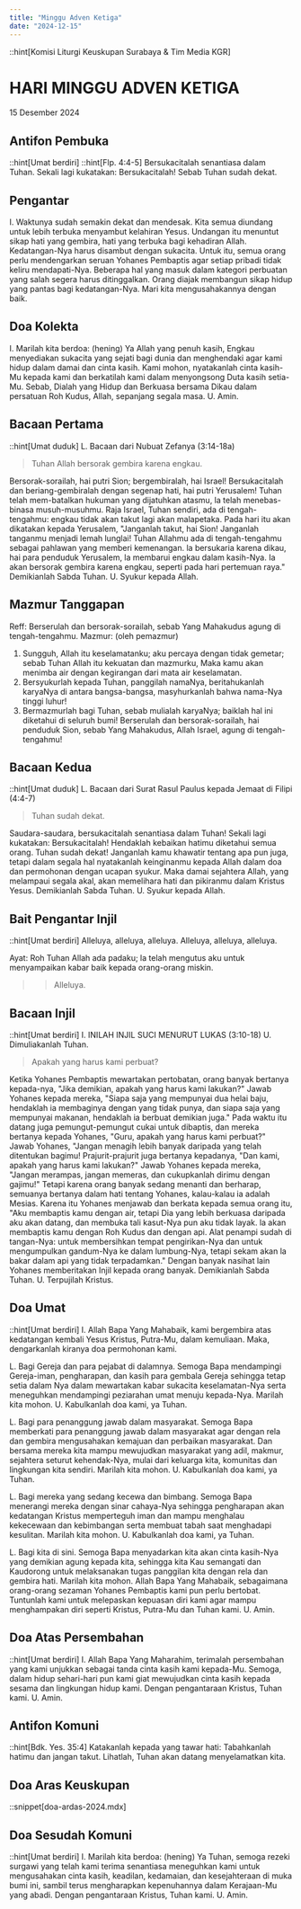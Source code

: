 ```yaml
---
title: "Minggu Adven Ketiga"
date: "2024-12-15"
---
```


::hint[Komisi Liturgi Keuskupan Surabaya & Tim Media KGR]
# HARI MINGGU ADVEN KETIGA
15 Desember 2024

## Antifon Pembuka
::hint[Umat berdiri]
::hint[Flp. 4:4-5]
Bersukacitalah senantiasa dalam Tuhan. Sekali lagi kukatakan: Bersukacitalah! Sebab Tuhan sudah dekat.

## Pengantar
I. Waktunya sudah semakin dekat dan mendesak. Kita semua diundang untuk lebih terbuka menyambut kelahiran Yesus. Undangan itu menuntut sikap hati yang gembira, hati yang terbuka bagi kehadiran Allah. Kedatangan-Nya harus disambut dengan sukacita. Untuk itu, semua orang perlu mendengarkan seruan Yohanes Pembaptis agar setiap pribadi tidak keliru mendapati-Nya. Beberapa hal yang masuk dalam kategori perbuatan yang salah segera harus ditinggalkan. Orang diajak membangun sikap hidup yang pantas bagi kedatangan-Nya. Mari kita mengusahakannya dengan baik.

## Doa Kolekta
I. Marilah kita berdoa: (hening)
Ya Allah yang penuh kasih, Engkau menyediakan sukacita yang sejati bagi dunia dan menghendaki agar kami hidup dalam damai dan cinta kasih. Kami mohon, nyatakanlah cinta kasih-Mu kepada kami dan berkatilah kami dalam menyongsong Duta kasih setia-Mu. Sebab, Dialah yang Hidup dan Berkuasa bersama Dikau dalam persatuan Roh Kudus, Allah, sepanjang segala masa.
U. Amin.

## Bacaan Pertama
::hint[Umat duduk]
L. Bacaan dari Nubuat Zefanya (3:14-18a)
> Tuhan Allah bersorak gembira karena engkau.

Bersorak-sorailah, hai putri Sion; bergembiralah, hai Israel! Bersukacitalah dan beriang-gembiralah dengan segenap hati, hai putri Yerusalem! Tuhan telah mem-batalkan hukuman yang dijatuhkan atasmu, la telah menebas-binasa musuh-musuhmu. Raja Israel, Tuhan sendiri, ada di tengah-tengahmu: engkau tidak akan takut lagi akan malapetaka. Pada hari itu akan dikatakan kepada Yerusalem, "Janganlah takut, hai Sion! Janganlah tanganmu menjadi lemah lunglai! Tuhan Allahmu ada di tengah-tengahmu sebagai pahlawan yang memberi kemenangan. la bersukaria karena dikau, hai para penduduk Yerusalem, la membarui engkau dalam kasih-Nya. Ia akan bersorak gembira karena engkau, seperti pada hari pertemuan raya."
Demikianlah Sabda Tuhan.
U. Syukur kepada Allah.

## Mazmur Tanggapan
Reff: Berserulah dan bersorak-sorailah, sebab Yang Mahakudus agung di tengah-tengahmu.
Mazmur: (oleh pemazmur)
1. Sungguh, Allah itu keselamatanku; aku percaya dengan tidak gemetar; sebab Tuhan Allah itu kekuatan dan mazmurku, Maka kamu akan menimba air dengan kegirangan dari mata air keselamatan.
2. Bersyukurlah kepada Tuhan, panggilah namaNya, beritahukanlah karyaNya di antara bangsa-bangsa, masyhurkanlah bahwa nama-Nya tinggi luhur!
3. Bermazmurlah bagi Tuhan, sebab mulialah karyaNya; baiklah hal ini diketahui di seluruh bumi! Berserulah dan bersorak-sorailah, hai penduduk Sion, sebab Yang Mahakudus, Allah Israel, agung di tengah-tengahmu!

## Bacaan Kedua
::hint[Umat duduk]
L. Bacaan dari Surat Rasul Paulus kepada Jemaat di Filipi (4:4-7)
> Tuhan sudah dekat.

Saudara-saudara, bersukacitalah senantiasa dalam Tuhan! Sekali lagi kukatakan: Bersukacitalah! Hendaklah kebaikan hatimu diketahui semua orang. Tuhan sudah dekat! Janganlah kamu khawatir tentang apa pun juga, tetapi dalam segala hal nyatakanlah keinginanmu kepada Allah dalam doa dan permohonan dengan ucapan syukur. Maka damai sejahtera Allah, yang melampaui segala akal, akan memelihara hati dan pikiranmu dalam Kristus Yesus.
Demikianlah Sabda Tuhan.
U. Syukur kepada Allah.

## Bait Pengantar Injil
::hint[Umat berdiri]
Alleluya, alleluya, alleluya. Alleluya, alleluya, alleluya.

Ayat: Roh Tuhan Allah ada padaku; la telah mengutus aku untuk menyampaikan kabar baik kepada orang-orang miskin. 

>> Alleluya.

## Bacaan Injil
::hint[Umat berdiri]
I. INILAH INJIL SUCI MENURUT LUKAS (3:10-18)
U. Dimuliakanlah Tuhan.
> Apakah yang harus kami perbuat?

Ketika Yohanes Pembaptis mewartakan pertobatan, orang banyak bertanya kepada-nya, "Jika demikian, apakah yang harus kami lakukan?" Jawab Yohanes kepada mereka, "Siapa saja yang mempunyai dua helai baju, hendaklah ia membaginya dengan yang tidak punya, dan siapa saja yang mempunyai makanan, hendaklah ia berbuat demikian juga." Pada waktu itu datang juga pemungut-pemungut cukai untuk dibaptis, dan mereka bertanya kepada Yohanes, "Guru, apakah yang harus kami perbuat?" Jawab Yohanes, "Jangan menagih lebih banyak daripada yang telah ditentukan bagimu! Prajurit-prajurit juga bertanya kepadanya, "Dan kami, apakah yang harus kami lakukan?" Jawab Yohanes kepada mereka, "Jangan merampas, jangan memeras, dan cukupkanlah dirimu dengan gajimu!" Tetapi karena orang banyak sedang menanti dan berharap, semuanya bertanya dalam hati tentang Yohanes, kalau-kalau ia adalah Mesias. Karena itu Yohanes menjawab dan berkata kepada semua orang itu, "Aku membaptis kamu dengan air, tetapi Dia yang lebih berkuasa daripada aku akan datang, dan membuka tali kasut-Nya pun aku tidak layak. la akan membaptis kamu dengan Roh Kudus dan dengan api. Alat penampi sudah di tangan-Nya: untuk membersihkan tempat pengirikan-Nya dan untuk mengumpulkan gandum-Nya ke dalam lumbung-Nya, tetapi sekam akan la bakar dalam api yang tidak terpadamkan." Dengan banyak nasihat lain Yohanes memberitakan Injil kepada orang banyak.
Demikianlah Sabda Tuhan.
U. Terpujilah Kristus.

## Doa Umat
::hint[Umat berdiri]
I. Allah Bapa Yang Mahabaik, kami bergembira atas kedatangan kembali Yesus Kristus, Putra-Mu, dalam kemuliaan. Maka, dengarkanlah kiranya doa permohonan kami.

L. Bagi Gereja dan para pejabat di dalamnya. Semoga Bapa mendampingi Gereja-iman, pengharapan, dan kasih para gembala Gereja sehingga tetap setia dalam Nya dalam mewartakan kabar sukacita keselamatan-Nya serta meneguhkan mendampingi peziarahan umat menuju kepada-Nya. Marilah kita mohon.
U. Kabulkanlah doa kami, ya Tuhan.

L. Bagi para penanggung jawab dalam masyarakat. Semoga Bapa memberkati para penanggung jawab dalam masyarakat agar dengan rela dan gembira mengusahakan kemajuan dan perbaikan masyarakat. Dan bersama mereka kita mampu mewujudkan masyarakat yang adil, makmur, sejahtera seturut kehendak-Nya, mulai dari keluarga kita, komunitas dan lingkungan kita sendiri. Marilah kita mohon.
U. Kabulkanlah doa kami, ya Tuhan.

L. Bagi mereka yang sedang kecewa dan bimbang. Semoga Bapa menerangi mereka dengan sinar cahaya-Nya sehingga pengharapan akan kedatangan Kristus memperteguh iman dan mampu menghalau kekecewaan dan kebimbangan serta membuat tabah saat menghadapi kesulitan. Marilah kita mohon.
U. Kabulkanlah doa kami, ya Tuhan.

L. Bagi kita di sini. Semoga Bapa menyadarkan kita akan cinta kasih-Nya yang demikian agung kepada kita, sehingga kita Kau semangati dan Kaudorong untuk melaksanakan tugas panggilan kita dengan rela dan gembira hati. Marilah kita mohon.
Allah Bapa Yang Mahabaik, sebagaimana orang-orang sezaman Yohanes Pembaptis kami pun perlu bertobat. Tuntunlah kami untuk melepaskan kepuasan diri kami agar mampu menghampakan diri seperti Kristus, Putra-Mu dan Tuhan kami.
U. Amin.

## Doa Atas Persembahan
::hint[Umat berdiri]
I. Allah Bapa Yang Maharahim, terimalah persembahan yang kami unjukkan sebagai tanda cinta kasih kami kepada-Mu. Semoga, dalam hidup sehari-hari pun kami giat mewujudkan cinta kasih kepada sesama dan lingkungan hidup kami. Dengan pengantaraan Kristus, Tuhan kami.
U. Amin.

## Antifon Komuni
::hint[Bdk. Yes. 35:4]
Katakanlah kepada yang tawar hati: Tabahkanlah hatimu dan jangan takut. Lihatlah, Tuhan akan datang menyelamatkan kita.

## Doa Aras Keuskupan
::snippet[doa-ardas-2024.mdx]

## Doa Sesudah Komuni
::hint[Umat berdiri]
I. Marilah kita berdoa: (hening)
Ya Tuhan, semoga rezeki surgawi yang telah kami terima senantiasa meneguhkan kami untuk mengusahakan cinta kasih, keadilan, kedamaian, dan kesejahteraan di muka bumi ini, sambil terus mengharapkan kepenuhannya dalam Kerajaan-Mu yang abadi. Dengan pengantaraan Kristus, Tuhan kami.
U. Amin.